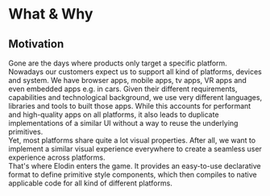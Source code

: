 

# What & Why

## Motivation

Gone are the days where products only target a specific platform. Nowadays our customers expect us to support all kind of platforms, devices and system. We have browser apps, mobile apps, tv apps, VR apps and even embedded apps e.g. in cars.
Given their different requirements, capabilities and technological background, we use very different languages, libraries and tools to built those apps. While this accounts for performant and high-quality apps on all platforms, it also leads to duplicate implementations of a similar UI without a way to reuse the underlying primitives.<br />
Yet, most platforms share quite a lot visual properties. After all, we want to implement a similar visual experience everywhere to create a seamless user experience across platforms.<br />
That's where Elodin enters the game. It provides an easy-to-use declarative format to define primitive style components, which then compiles to native applicable code for all kind of different platforms.
